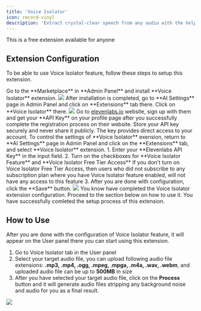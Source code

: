 ```yaml
---
title: 'Voice Isolator'
icon: record-vinyl
description: 'Extract crystal-clear speech from any audio with the help of Voice Isolator extension'
---
```


<Check>
This is a free extension available for anyone
</Check>

## Extension Configuration
To be able to use Voice Isolator feature, follow these steps to setup this extension.

<Steps>
  <Step title="Step 1">
    Go to the **Marketplace** in **Admin Panel** and install **Voice Isolator** extension.     
    <img src="/images/extensions/voice-isolator/voice-1.png" />    
  </Step>
  <Step title="Step 2">
    After installation is completed, go to **AI Settings** page in Admin Panel and click on **Extensions** tab there. Click on **Voice Isolator** there. 
    <img src="/images/extensions/voice-isolator/voice-2.png" />
  </Step>
  <Step title="Step 3">
     Go to <a href="https://elevenlabs.io/" target="_blank">elevenlabs.io</a> website, sign up with them and get your **API Key** on your profile page after you successfully complete the registration process on their website.
    <Note>Store your API key securely and never share it publicly. The key provides direct access to your account.</Note>
  </Step>
   <Step title="Step 4">
   To control the settings of **Voice Isolator** exension, return to **AI Settings** page in Admin Panel and click on the **Extensions** tab, and select **Voice Isolator** extension. 
    1. Enter your **Elevenlabs API Key** in the input field. 
    2. Turn on the checkboxes for **Voice Isolator Feature** and **Voice Isolator Free Tier Access** 
    <Note>If you don't turn on Voice Isolator Free Tier Access, then users who did not subscribe to any subscription plan where you have Voice Isolator feature enabled, will not have any access to this feature</Note>
    3. After you are done with configuration, click the **Save** button.  
    <img src="/images/extensions/voice-isolator/voice-3.png" />
  </Step>
  <Step title="Step 5">
    You know have completed the Voice Isolator extension configuration. Proceed to the section below on how to use it. 
  </Step>
</Steps>

<Check>
You have successfully comleted the setup process of this extension.
</Check>

## How to Use
After you are done with the configuration of Voice Isolator feature, it will appear on the User panel there you can start using this extension.   

1. Go to Voice Isolator tab in the User panel 
2. Select your target audio file, you can upload following audio file extensions: **.mp3, .mp4, .ogg, .mpeg, .mpga, .m4a, .wav, .webm**, and uploaded audio file can be up to **500MB** in size
3. After you have selected your target audio file, click on the **Process** button and it will generate audio files stripping any background noise and audio for you as a final result. 
<img src="/images/extensions/voice-isolator/voice-4.png" /> 




